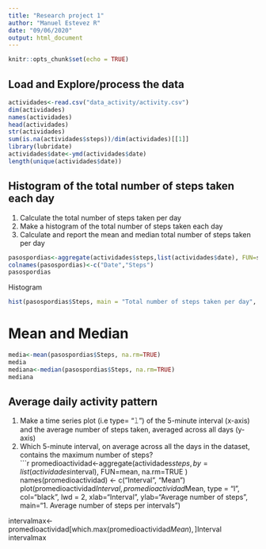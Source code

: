 ---
title: "Research project 1"
author: "Manuel Estevez R"
date: "09/06/2020"
output: html_document
---

```{r setup, include=FALSE}
knitr::opts_chunk$set(echo = TRUE)
```

## Load and Explore/process the data

```{r}
actividades<-read.csv("data_activity/activity.csv")
dim(actividades)
names(actividades)
head(actividades)
str(actividades)
sum(is.na(actividades$steps))/dim(actividades)[[1]]
library(lubridate)
actividades$date<-ymd(actividades$date)
length(unique(actividades$date))
```

## Histogram of the total number of steps taken each day
1. Calculate the total number of steps taken per day<br>
2. Make a histogram of the total number of steps taken each day<br>
3. Calculate and report the mean and median total number of steps taken per day<br>
```{r}
pasospordias<-aggregate(actividades$steps,list(actividades$date), FUN=sum)
colnames(pasospordias)<-c("Date","Steps")
pasospordias
```
Histogram
```{r}
hist(pasospordias$Steps, main = "Total number of steps taken per day", xlab = "Total steps taken per day", col = "green", ylim = c(0,20), breaks = seq(0,25000, by=2500))

```

# Mean and Median
```{r}
media<-mean(pasospordias$Steps, na.rm=TRUE)
media
mediana<-median(pasospordias$Steps, na.rm=TRUE)
mediana
```

## Average daily activity pattern 
1. Make a time series plot (i.e type= “𝚕”) of the 5-minute interval (x-axis) and the average number of steps taken, averaged across all days (y-axis)<br>
2. Which 5-minute interval, on average across all the days in the dataset, contains the maximum number of steps?<br>
```{r}

promedioactividad<-aggregate(actividades$steps, by = list(actividades$interval), FUN=mean, na.rm=TRUE )
names(promedioactividad) <- c("Interval", "Mean")
plot(promedioactividad$Interval, promedioactividad$Mean, type = "l", col="black", lwd = 2, xlab="Interval", ylab="Average number of steps", main="1. Average number of steps per intervals")

intervalmax<-promedioactividad[which.max(promedioactividad$Mean), ]$Interval
intervalmax

      

